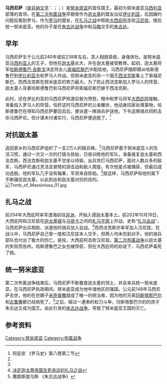 {{Infobox_Monarch
| name           =马西尼萨
| title              =[[努米底亚|努米底亚]][[努米底亚国王列表|國王]]
| image          =GM Massinissa.png
| caption        =钱币上的马西尼萨
| reign            =前206年—前148年
| coronation     =
| predecessor    =[[拉库马泽斯|拉库马泽斯]]
| successor      =[[密西撒|密西撒]]
| heir           =  
| consort        =
| issue          =[[米奇普撒|米奇普撒]]
| royal house    =
| royal anthem   =
| father         =[[尕剌|尕剌]]
| mother         =
| date of birth  =前240年或前238年
| place of birth =努米底亚[[马西利部落|马西利部落]]
| date of death  =前148年
| place of death =努米底亚锡尔塔
| place of burial=[[锡尔塔|锡尔塔]]马西尼萨墓
|}}
'''马西尼萨'''（[[提非纳文字|提非纳文字]]：{{lang|shi|ⵎⴰⵙⵉⵏⵉⵙⵙⴰ}}；{{lang-la|Masinissa}}；{{bd||前240年或前238年|前148年||catIdx=M}}）是[[努米底亚|努米底亚]]的首任国王。最初为努米底亚[[马西利亚人|马西利亚]]部落的首领，在[[第二次布匿战争|第二次布匿战争]]早期曾作为[[古迦太基|迦太基]]的盟友出征[[伊比利亚|伊比利亚]]，后因婚约问题反叛到罗马，作为[[罗马共和国|罗马]]的盟友，在[[扎马之战|扎马之战]]中帮助[[大西庇阿|大西庇阿]]击败[[汉尼拔|汉尼拔]]，随后统一努米底亚。他的孙子是在[[朱古达战争|朱古达战争]]中和[[马略|马略]]交手的[[朱古达|朱古达]]。

==早年==
马西尼萨生于公元前240年或前238年左右，其人相貌英俊，身强体壮。是努米底亚[[马西利亚人|马西利亚人]]的王子，但他在[[迦太基|迦太基]]长大，并在迦太基接受教育。起初，迦太基将军[[哈斯德鲁巴·吉斯戈|哈斯德鲁巴·吉斯戈]]决定将女儿[[索福尼斯巴|索福尼斯巴]]许配给他，马西尼萨随即跟从哈斯德鲁巴到[[伊比利亚|伊比利亚]]去和罗马人作战。但努米底亚的另一个国王[[西法克斯|西法克斯]]看上了索福尼斯巴，而西法克斯在努米底亚的势力最大。为了防止西法克斯加入罗马人的阵营，迦太基人背着哈斯德鲁巴和马西尼萨将索福尼斯巴嫁于西法克斯。

此时，还在伊比利亚的马西尼萨知道后极为愤怒，暗中和罗马将军[[大西庇阿|大西庇阿]]接触，准备投入罗马人的阵营。恰好这时马西尼萨的父亲離世，他动身回家处理事物，哈斯德鲁巴在得知马西尼萨要回去后，便派遣一隊骑兵护送他，下令这隊骑兵伺机击杀马西萨尼。但计谋未付诸实行，马西尼萨便逃脱了。<ref name="multiple">阿庇安 《罗马史》第八卷第二节</ref>

==对抗迦太基==
逃回家乡的马西尼萨组织了一支2万人的騎兵隊。<ref name="multiple" />马西尼萨基于努米底亚人的生活习惯，通过一次又一次的打猎与掠劫，日夜训练他的军队，准备报复迦太基和西法克斯。西法克斯和迦太基不甘坐以待毙，出兵攻打马西尼萨，面对人数众多的敌军，马西萨尼通过灵活且冒險的游击战和敌人周旋，有次他差点被捕获，但最后成功逃脱。他的军队几乎没有辎重，军资来自掠劫。<ref name="multiple" />就这样，马西尼萨和他的属下不断骚扰迦太基，以此到达和迦太基对抗的目的。
[[File:Tomb_of_Massinissa_01.jpg|thumb]]

==扎马之战==
前204年大西庇阿率军渡海前往[[非洲|非洲]]，开始入侵迦太基本土。前202年10月19日，大西庇阿和汉尼拔在[[迦太基城|迦太基城]]与[[乌提卡|乌提卡]]之间的[[札马平原|札马平原]]上开战，史称“[[扎马会战|扎马会战]]”，马西尼萨出兵相助，派遣他的骑兵加入会战。<ref>[http://www.ezeem.com/Forum/Read.asp?id=1323&no=11003134 决定迦太基帝国生死命运的扎马之战]{{dead link|date=2018年2月 |bot=InternetArchiveBot |fix-attempted=yes }}</ref>而西法克斯亦率军加入汉尼拔。在战斗中，马西尼萨自己曾一度和汉尼拔本人交手，但两人均未伤到对手。他的骑兵部队也付出了极大的伤亡。是役，大西庇阿击败汉尼拔。[[第二次布匿战争|第二次布匿战争]]以迦太基的失败而告终。哈斯德鲁巴之女也被俘获，但在大西庇阿的劝说下，马西尼萨毒死了她。

==统一努米底亚==
第二次布匿战争结束后，马西尼萨不断蚕食迦太基的领土，并且率兵统一努米底亚。在马西尼萨执政期间，努米底亚成为地中海地区的强国。公元前148年马西尼萨去世，他的在世嫡子[[米奇普撒|米奇普撒]]就成了唯一的统治者，因为他的兄弟[[玛斯塔那巴尔|玛斯塔那巴尔]]和[[古鲁撒|古鲁撒]]都已经病死了。<ref>撒路斯提乌斯  《朱古达战争》</ref>之后，經过一連串的权力斗争，玛斯塔那巴尔的的庶子朱古达又成为国王。由此引发的[[朱古达战争|朱古达战争]]，导致了努米底亚王国的灭亡。

==参考资料==
{{reflist}}

{{Authority control}}
[[Category:努米底亚|Category:努米底亚]]
[[Category:布匿战争|Category:布匿战争]]